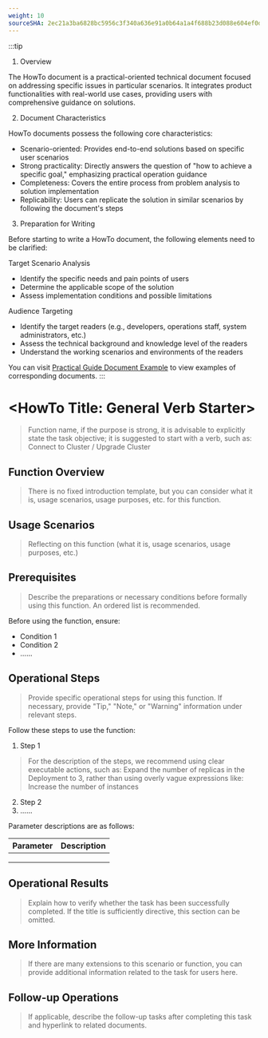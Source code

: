 ```yaml
---
weight: 10
sourceSHA: 2ec21a3ba6828bc5956c3f340a636e91a0b64a1a4f688b23d088e604ef0dfc32
---
```


:::tip
1. Overview

The HowTo document is a practical-oriented technical document focused on addressing specific issues in particular scenarios. It integrates product functionalities with real-world use cases, providing users with comprehensive guidance on solutions.

2. Document Characteristics

HowTo documents possess the following core characteristics:

- Scenario-oriented: Provides end-to-end solutions based on specific user scenarios
- Strong practicality: Directly answers the question of "how to achieve a specific goal," emphasizing practical operation guidance
- Completeness: Covers the entire process from problem analysis to solution implementation
- Replicability: Users can replicate the solution in similar scenarios by following the document's steps

3. Preparation for Writing

Before starting to write a HowTo document, the following elements need to be clarified:

Target Scenario Analysis

- Identify the specific needs and pain points of users
- Determine the applicable scope of the solution
- Assess implementation conditions and possible limitations

Audience Targeting

- Identify the target readers (e.g., developers, operations staff, system administrators, etc.)
- Assess the technical background and knowledge level of the readers
- Understand the working scenarios and environments of the readers

You can visit [Practical Guide Document Example](https://product-doc-guide.alauda.cn/template/howto/example.html) to view examples of corresponding documents.
:::

# \<HowTo Title: General Verb Starter\>

> Function name, if the purpose is strong, it is advisable to explicitly state the task objective; it is suggested to start with a verb, such as: Connect to Cluster / Upgrade Cluster

## Function Overview

> There is no fixed introduction template, but you can consider what it is, usage scenarios, usage purposes, etc. for this function.

## Usage Scenarios

> Reflecting on this function (what it is, usage scenarios, usage purposes, etc.)

## Prerequisites

> Describe the preparations or necessary conditions before formally using this function. An ordered list is recommended.

Before using the function, ensure:

- Condition 1
- Condition 2
- ......

## Operational Steps

> Provide specific operational steps for using this function. If necessary, provide "Tip," "Note," or "Warning" information under relevant steps.

Follow these steps to use the function:

1. Step 1

> For the description of the steps, we recommend using clear executable actions, such as: Expand the number of replicas in the Deployment to 3, rather than using overly vague expressions like: Increase the number of instances

2. Step 2
3. ......

Parameter descriptions are as follows:

| **Parameter** | **Description** |
| ------ | ------ |
|        |        |
|        |        |
|        |        |

## Operational Results

> Explain how to verify whether the task has been successfully completed. If the title is sufficiently directive, this section can be omitted.

## More Information

> If there are many extensions to this scenario or function, you can provide additional information related to the task for users here.

## Follow-up Operations

> If applicable, describe the follow-up tasks after completing this task and hyperlink to related documents.
